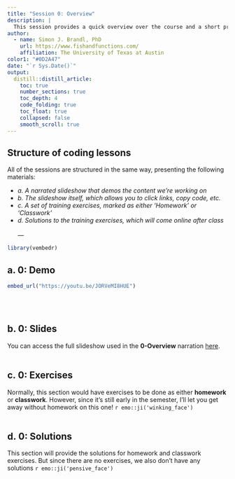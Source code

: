 ```yaml
---
title: "Session 0: Overview"
description: |
  This session provides a quick overview over the course and a short primer to installing and organizing your R environment. 
author:
  - name: Simon J. Brandl, PhD
    url: https://www.fishandfunctions.com/
    affiliation: The University of Texas at Austin
color1: "#0D2A47"
date: "`r Sys.Date()`"
output:
  distill::distill_article:
    toc: true
    number_sections: true
    toc_depth: 4
    code_folding: true
    toc_float: true
    collapsed: false
    smooth_scroll: true
---
```


## Structure of coding lessons

All of the sessions are structured in the same way, presenting the following materials:

- _a. A narrated slideshow that demos the content we're working on_
- _b. The slideshow itself, which allows you to click links, copy code, etc._
- _c. A set of training exercises, marked as either 'Homework' or 'Classwork'_
- _d. Solutions to the training exercises, which will come online after class_
<br>
<br>
---

```r
library(vembedr)
```

## a. 0: Demo

```r
embed_url("https://youtu.be/JORVeMI8HUE")
```
<br>
<br>

## b. 0: Slides

You can access the full slideshow used in the **0-Overview** narration [here](https://simonjbrandl.github.io/mce_xaringan_slides/0-overview.html#1). 
<br>
<br>

## c. 0: Exercises

Normally, this section would have exercises to be done as either **homework** or **classwork**. However, since it's still early in the semester, I'll let you get away without homework on this one! `r emo::ji('winking_face')`
<br>
<br>

## d. 0: Solutions

This section will provide the solutions for homework and classwork exercises. But since there are no exercises, we also don't have any solutions `r emo::ji('pensive_face')`
